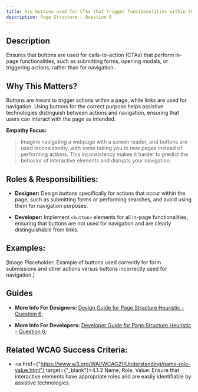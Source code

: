 ```yaml
---
title: Are buttons used for CTAs that trigger functionalities within the page?
description: Page Structure - Question 6
---
```


## Description

Ensures that buttons are used for calls-to-action (CTAs) that perform in-page functionalities, such as submitting forms, opening modals, or triggering actions, rather than for navigation.

## Why This Matters?

Buttons are meant to trigger actions within a page, while links are used for navigation. Using buttons for the correct purpose helps assistive technologies distinguish between actions and navigation, ensuring that users can interact with the page as intended.

**Empathy Focus:**
> Imagine navigating a webpage with a screen reader, and buttons are used inconsistently, with some taking you to new pages instead of performing actions. This inconsistency makes it harder to predict the behavior of interactive elements and disrupts your navigation.

## Roles & Responsibilities:

- **Designer:** Design buttons specifically for actions that occur within the page, such as submitting forms or performing searches, and avoid using them for navigation purposes.

- **Developer:** Implement `<button>` elements for all in-page functionalities, ensuring that buttons are not used for navigation and are clearly distinguishable from links.

## Examples:

[Image Placeholder: Example of buttons used correctly for form submissions and other actions versus buttons incorrectly used for navigation.]

## Guides

- **More Info For Designers:** <a href="/docs/design-guide/page-structure/question-6">Design Guide for Page Structure Heuristic - Question 6;</a>

- **More Info For Developers:** <a href="/docs/developer-guide/page-structure/question-6">Developer Guide for Page Structure Heuristic - Question 6;</a>

## Related WCAG Success Criteria:

- <a href={"https://www.w3.org/WAI/WCAG21/Understanding/name-role-value.html"} target={"_blank"}>4.1.2 Name, Role, Value</a>: Ensure that interactive elements have appropriate roles and are easily identifiable by assistive technologies.
